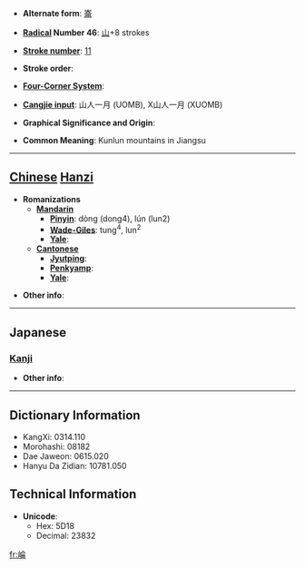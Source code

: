 * '''Alternate form''': [[崙]]

* '''[[Wiktionary:Chinese radical index| Radical]] Number 46''': [[Wiktionary:Chinese radical index 山|山]]+8 strokes

* '''[[Wiktionary:Chinese total strokes index|Stroke number]]''': [[Wiktionary:Chinese total strokes index 11|11]]

* '''Stroke order''': 

* '''[[Wiktionary:Chinese four corner index|Four-Corner System]]''': 

* '''[[Wiktionary:Chinese Cangjie index|Cangjie input]]''': 山人一月 (UOMB), X山人一月 (XUOMB)

* '''Graphical Significance and Origin''': 

* '''Common Meaning''': Kunlun mountains in Jiangsu

----

== [[Chinese]] [[Hanzi]] ==

* '''Romanizations'''
** '''[[Mandarin]]'''
*** '''[[Pinyin]]''': dòng (dong4), lún (lun2)
*** '''[[Wade-Giles]]''': tung<sup>4</sup>, lun<sup>2</sup>
*** '''[[Yale]]''': 
** '''[[Cantonese]]'''
*** '''[[Jyutping]]''':
*** '''[[Penkyamp]]''': 
*** '''[[Yale]]''': 

* '''Other info''': 

----

==Japanese==
===[[Kanji]]===
{{kanji|on readings=[[ろん]] (ron)
|kun readings=
}}

* '''Other info''':  

----

== Dictionary Information ==

* KangXi: 0314.110
* Morohashi: 08182
* Dae Jaweon: 0615.020
* Hanyu Da Zidian: 10781.050

== Technical Information ==

* '''Unicode''':
** Hex: 5D18
** Decimal: 23832

[[fr:崘]]